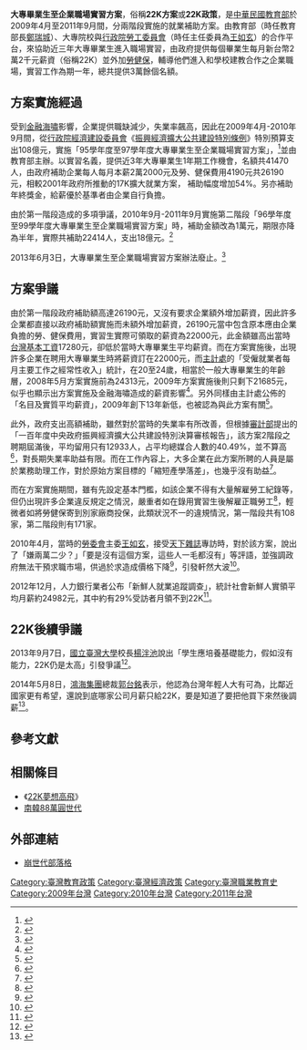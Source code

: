 {{expand|time=2014-08-11}}
'''大專畢業生至企業職場實習方案'''，俗稱'''22K方案'''或'''22K政策'''，是[[中華民國|中華民國]][[中華民國教育部|教育部]]於2009年4月至2011年9月間，分兩階段實施的就業補助方案。由教育部（時任教育部長[[鄭瑞城|鄭瑞城]]）、大專院校與[[行政院勞工委員會|行政院勞工委員會]]（時任主任委員為[[王如玄|王如玄]]）的合作平台，來協助近三年大專畢業生進入職場實習，由政府提供每個畢業生每月新台幣2萬2千元薪資（俗稱22K）並外加[[勞保|勞]][[健保|健保]]，輔導他們進入和學校建教合作之企業職場，實習工作為期一年，總共提供3萬餘個名額。

== 方案實施經過 ==
受到[[金融海嘯|金融海嘯]]影響，企業提供職缺減少，失業率飆高，因此在2009年4月-2010年9月間，從[[行政院經濟建設委員會|行政院經濟建設委員會]]《[http://excellence.ttu.edu.tw/ezfiles/85/1085/img/918/906371448.pdf 振興經濟擴大公共建設特別條例]{{Wayback|url=http://excellence.ttu.edu.tw/ezfiles/85/1085/img/918/906371448.pdf |date=20151119204513 }}》特別預算支出108億元，實施「95學年度至97學年度大專畢業生至企業職場實習方案」，<ref>{{cite web|title=培育優質人力促進就業計畫 方案一之一大專畢業生至企業職場實習方案實施要點|url=http://www.ejob.gov.tw/2009_togenjob/pdf.html|publisher=全國就業e網|date=2010-08-11|accessdate=2014-08-11|deadurl=yes|archiveurl=https://web.archive.org/web/20140521030756/http://www.ejob.gov.tw/2009_ToGenJob/pdf.html|archivedate=2014-05-21}}</ref>並由教育部主辦。以實習名義，提供近3年大專畢業生1年期工作機會，名額共41470人，由政府補助企業每人每月本薪2萬2000元及勞、健保費用4190元共26190元，相較2001年政府所推動的17K擴大就業方案， 補助幅度增加54%。另亦補助年終獎金，給薪優於基準者由企業自行負擔。

由於第一階段造成的多項爭議，2010年9月-2011年9月實施第二階段「96學年度至99學年度大專畢業生至企業職場實習方案」時，補助金額改為1萬元，期限亦降為半年，實際共補助22414人，支出18億元。<ref>{{cite web| url =http://plan5.erp.moe.gov.tw/plan_detail.php?sn=1| title =九十六學年度至九十八學年度大專畢業生至企業職場實習方案實施要點| work =中華民國教育部| date =2010-08-11| accessdate =2014-08-11| archive-date =2014-09-08| archive-url =https://web.archive.org/web/20140908135226/http://plan5.erp.moe.gov.tw/plan_detail.php?sn=1| dead-url =yes}}</ref>

2013年6月3日，大專畢業生至企業職場實習方案辦法廢止。<ref>{{cite web | url =http://edu.law.moe.gov.tw/LawContent.aspx?id=GL000446 | work =中華民國教育部 | title =廢/停九十六學年度至九十九學年度大專畢業生至企業職場實習方案實施要點 | accessdate =2014-0811 | archive-date =2016-03-04 | archive-url =https://web.archive.org/web/20160304190611/http://edu.law.moe.gov.tw/LawContent.aspx?id=GL000446 | dead-url =no }}</ref>

== 方案爭議 ==
由於第一階段政府補助額高達26190元，又沒有要求企業額外增加薪資，因此許多企業都直接以政府補助額實施而未額外增加薪資，26190元當中包含原本應由企業負擔的勞、健保費用，實習生實際可領取的薪資為22000元，此金額雖高出當時[[台灣基本工資|台灣基本工資]]17280元，卻低於當時大專畢業生平均薪資。而在方案實施後，出現許多企業在聘用大專畢業生時將薪資訂在22000元，而[[行政院主計總處|主計處]]的「受僱就業者每月主要工作之經常性收入」統計，在20至24歲，相當於一般大專畢業生的年齡層，2008年5月方案實施前為24313元，2009年方案實施後則只剩下21685元，似乎也顯示出方案實施及金融海嘯造成的薪資影響<ref>{{cite news|title=實施大專畢業生實習方案後　青年起薪回不去卡22Ｋ|url=http://www.ettoday.net/news/20120822/90931.htm|accessdate=2014-08-11|newspaper=ettoday|date=2012-08-22|archive-date=2015-04-05|archive-url=https://web.archive.org/web/20150405021656/http://www.ettoday.net/news/20120822/90931.htm|dead-url=no}}</ref>。另外同樣由主計處公佈的「名目及實質平均薪資」，2009年創下13年新低，也被認為與此方案有關<ref>{{cite journal|author=朱學恆|title=名目及實質平均薪資|journal=非凡新聞週刊|issue=182|url=http://www.ustv.com.tw/UstvMedia/magdetail/index/mag-emag-bigmark_id-1785-page-1.html|date=2009年10月}}</ref>。

此外，政府支出高額補助，雖然對於當時的失業率有所改善，但根據[[中華民國審計部|審計部]]提出的「一百年度中央政府振興經濟擴大公共建設特別決算審核報告」，該方案2階段之聘期屆滿後，平均留用只有12933人，占平均總媒合人數的40.49%，並不算高<ref>{{cite news|author=楊毅|title=大專畢業生至企業實習 22K成效不佳 留用率僅4成|url=https://tw.news.yahoo.com/%E5%A4%A7%E5%B0%88%E7%95%A2%E6%A5%AD%E7%94%9F%E8%87%B3%E4%BC%81%E6%A5%AD%E5%AF%A6%E7%BF%92-22k%E6%88%90%E6%95%88%E4%B8%8D%E4%BD%B3-%E7%95%99%E7%94%A8%E7%8E%87%E5%83%854%E6%88%90-213000983.html|accessdate=2014-08-11|newspaper=yahoo新聞轉述中國時報報導|date=2013-04-09|archive-date=2013-05-09|archive-url=https://web.archive.org/web/20130509200808/http://tw.news.yahoo.com/%E5%A4%A7%E5%B0%88%E7%95%A2%E6%A5%AD%E7%94%9F%E8%87%B3%E4%BC%81%E6%A5%AD%E5%AF%A6%E7%BF%92-22k%E6%88%90%E6%95%88%E4%B8%8D%E4%BD%B3-%E7%95%99%E7%94%A8%E7%8E%87%E5%83%854%E6%88%90-213000983.html|dead-url=no}}</ref>，對長期失業率助益有限。而在工作內容上，大多企業在此方案所聘的人員是屬於業務助理工作，對於原始方案目標的「縮短產學落差」，也幾乎沒有助益<ref>{{cite journal|author=史書華|title=大專生企業實習，誰準備好了？|journal=Cheers雜誌|issue=105|url=http://www.cheers.com.tw/article/article.action?id=5022225&page=1|date=2009年6月|access-date=2014-08-11|archive-date=2014-08-12|archive-url=https://web.archive.org/web/20140812214333/http://www.cheers.com.tw/article/article.action?id=5022225&page=1|dead-url=no}}</ref>。

而在方案實施期間，雖有先設定基本門檻，如該企業不得有大量解雇勞工紀錄等，但仍出現許多企業違反規定之情況，嚴重者如在錄用實習生後解雇正職勞工<ref>{{cite news|author=薛荷玉|title=22K方案結束 留用率達6成5|url=http://mag.udn.com/mag/edu/storypage.jsp?f_ART_ID=278450|accessdate=2014-08-11|newspaper=聯合報|date=2010-10-21}}</ref>，輕微者如將勞健保寄到別家廠商投保，此類狀況不一的違規情況，第一階段共有108家，第二階段則有171家。

2010年4月，當時的[[勞委會|勞委會]]主委[[王如玄|王如玄]]，接受[[天下雜誌|天下雜誌]]專訪時，對於該方案，說出了「嫌兩萬二少？」「要是沒有這個方案，這些人一毛都沒有」等評語，並強調政府無法干預求職市場，供過於求造成價格下降<ref>{{cite journal|author=陳一姍、丁筱晶|title=王如玄：金融海嘯也許是個轉機|journal=天下雜誌|date=4|year=2011|month=13|issue=444|url=http://m.cw.com.tw/news/article.action?id=5000466&idRssItem=1447235}}{{dead link|date=2017年12月 |bot=InternetArchiveBot |fix-attempted=yes }}</ref>，引發軒然大波<ref>{{cite news|author=洪素卿、胡清暉|title=大專生月領2萬2 王如玄：不少了 要是沒有22k方案 「這些人一毛都沒有」|url=http://news.ltn.com.tw/news/focus/paper/385575|accessdate=2014-08-11|newspaper=自由時報|date=2010-04-07|archive-date=2015-12-05|archive-url=https://web.archive.org/web/20151205161415/http://news.ltn.com.tw/news/focus/paper/385575|dead-url=no}}</ref>。

2012年12月，人力銀行業者公布「新鮮人就業追蹤調查」，統計社會新鮮人實領平均月薪約24982元，其中約有29%受訪者月領不到22K<ref>{{cite news|author=陳如嬌、楊惠琪|title=2成9新鮮人 起薪不到2萬|url=http://www.appledaily.com.tw/appledaily/article/headline/20121206/34688562/|accessdate=2014-08-11|newspaper=蘋果日報|date=2012-12-06|archive-date=2014-08-12|archive-url=https://web.archive.org/web/20140812202831/http://www.appledaily.com.tw/appledaily/article/headline/20121206/34688562/|dead-url=no}}</ref>。

== 22K後續爭議 ==
2013年9月7日，[[國立臺灣大學|國立臺灣大學]]校長[[楊泮池|楊泮池]]說出「學生應培養基礎能力，假如沒有能力，22K仍是太高」引發爭議<ref>{{cite news|author=許敏溶|title=台大校長：若沒能力 領22K太高|url=http://www.appledaily.com.tw/appledaily/article/headline/20130908/35279844/|accessdate=2014-08-11|newspaper=蘋果日報|date=2013-09-08|archive-date=2013-10-04|archive-url=https://web.archive.org/web/20131004143415/http://www.appledaily.com.tw/appledaily/article/headline/20130908/35279844|dead-url=no}}</ref>。

2014年5月8日，[[鴻海集團|鴻海集團]]總裁[[郭台銘|郭台銘]]表示，他認為台灣年輕人大有可為，比鄰近國家更有希望，還說到底哪家公司月薪只給22K，要是知道了要把他買下來然後調薪<ref>{{cite news|title=郭董：哪家公司只付薪22K　我買下再調薪|url=http://www.appledaily.com.tw/realtimenews/article/new/20140508/394207/|accessdate=2014-08-11|newspaper=蘋果日報|date=2014-05-08|archive-date=2014-05-14|archive-url=https://web.archive.org/web/20140514220842/http://www.appledaily.com.tw/realtimenews/article/new/20140508/394207/|dead-url=no}}</ref>。

== 參考文獻 ==
{{Reflist|2}}

== 相關條目 ==
*《[[22K夢想高飛|22K夢想高飛]]》
*[[南韓|南韓]][[88萬圓世代|88萬圓世代]]

== 外部連結 ==
* [http://bombgeneration.blogspot.tw/ 崩世代部落格]{{Wayback|url=http://bombgeneration.blogspot.tw/ |date=20140516225616 }}

[[Category:臺灣教育政策|Category:臺灣教育政策]]
[[Category:臺灣經濟政策|Category:臺灣經濟政策]]
[[Category:臺灣職業教育史|Category:臺灣職業教育史]]
[[Category:2009年台灣|Category:2009年台灣]]
[[Category:2010年台灣|Category:2010年台灣]]
[[Category:2011年台灣|Category:2011年台灣]]